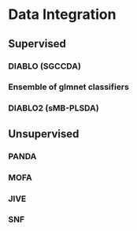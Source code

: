 # Data Integration {#data-integration}

## Supervised
### DIABLO (SGCCDA)
### Ensemble of glmnet classifiers
### DIABLO2 (sMB-PLSDA)

## Unsupervised
### PANDA
### MOFA
### JIVE
### SNF
